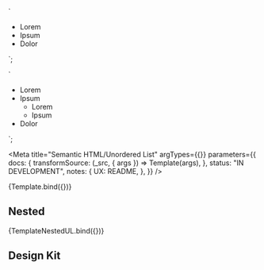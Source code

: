 <!--
@license EUPL-1.2
Copyright (c) 2021 Robbert Broersma
-->


<!-- Import component and component styles -->


<!-- Import Docs -->


  `<section class="utrecht-html">
  <ul>
    <li>Lorem</li>
    <li>Ipsum</li>
    <li>Dolor</li>
  </ul>
</section>`;

  `<section class="utrecht-html">
  <ul>
    <li>Lorem</li>
    <li>Ipsum
      <ul>
        <li>Lorem</li>
        <li>Ipsum</li>
      </ul>
    </li>
    <li>Dolor</li>
  </ul>
</section>`;

<Meta
  title="Semantic HTML/Unordered List"
  argTypes={{}}
  parameters={{
    docs: {
      transformSource: (_src, { args }) => Template(args),
    },
    status: "IN DEVELOPMENT",
    notes: {
      UX: README,
    },
  }}
/>

<Canvas>
  <Story name="Bulleted list">{Template.bind({})}</Story>
</Canvas>

## Nested

<Canvas>
  <Story name="Nested bulleted list">{TemplateNestedUL.bind({})}</Story>
</Canvas>

## Design Kit

<MDXEmbedProvider>
  <Figma title="List" url="file/x" />
</MDXEmbedProvider>

